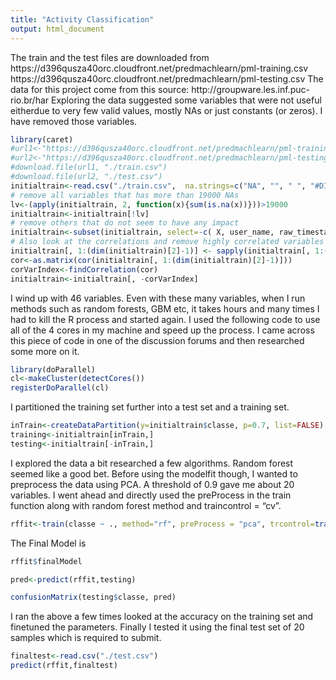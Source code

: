 ```yaml
---
title: "Activity Classification"
output: html_document
---
```


The train and the test files are downloaded from
https://d396qusza40orc.cloudfront.net/predmachlearn/pml-training.csv
https://d396qusza40orc.cloudfront.net/predmachlearn/pml-testing.csv
The data for this project come from this source: http://groupware.les.inf.puc-rio.br/har
Exploring the data suggested some variables that were not useful eitherdue to very few valid values, mostly NAs or just constants (or zeros). I have removed those variables.
```r
library(caret)
#url1<-"https://d396qusza40orc.cloudfront.net/predmachlearn/pml-training.csv"
#url2<-"https://d396qusza40orc.cloudfront.net/predmachlearn/pml-testing.csv"
#download.file(url1, "./train.csv")
#download.file(url2, "./test.csv")
initialtrain<-read.csv("./train.csv",  na.strings=c("NA", "", " ", "#DIV/0!"))
# remove all variables that has more than 19000 NAs
lv<-(apply(initialtrain, 2, function(x){sum(is.na(x))}))>19000
initialtrain<-initialtrain[!lv]
# remove others that do not seem to have any impact
initialtrain<-subset(initialtrain, select=-c( X, user_name, raw_timestamp_part_1, raw_timestamp_part_2, cvtd_timestamp, new_window, num_window))
# Also look at the correlations and remove highly correlated variables
initialtrain[, 1:(dim(initialtrain)[2]-1)] <- sapply(initialtrain[, 1:(dim(initialtrain)[2]-1)], as.numeric)
cor<-as.matrix(cor(initialtrain[, 1:(dim(initialtrain)[2]-1)]))
corVarIndex<-findCorrelation(cor)
initialtrain<-initialtrain[, -corVarIndex]
```
I wind up with 46 variables. Even with these many variables, when I run methods such as random forests, GBM etc, it takes hours and many times I had to kill the R process and started again. I used the following code to use all of the 4 cores in my machine and speed up the process. I came across this piece of code in one of the discussion forums and then researched some more on it.

```r
library(doParallel)
cl<-makeCluster(detectCores())
registerDoParallel(cl)
```

I partitioned the training set further into a test set and a training set. 
```r
inTrain<-createDataPartition(y=initialtrain$classe, p=0.7, list=FALSE)
training<-initialtrain[inTrain,]
testing<-initialtrain[-inTrain,]
```
I explored the data a bit researched a few algorithms. Random forest seemed like a good bet. Before using the modelfit though, I wanted to preprocess the data using PCA. A threshold of 
0.9 gave me about 20 variables. I went ahead and directly used the preProcess in the train function along with random forest method and traincontrol = "cv". 

```r

rffit<-train(classe ~ ., method="rf", preProcess = "pca", trcontrol=trainControl("cv"), data=training)
```
The Final Model is 

```r
rffit$finalModel
```
```r
pred<-predict(rffit,testing)
```

```r
confusionMatrix(testing$classe, pred)

```
I ran the above a few times looked at the accuracy on the training set and finetuned the parameters. Finally I tested it using the final test set of 20 samples which is required to submit.

```r
finaltest<-read.csv("./test.csv")
predict(rffit,finaltest)
```


